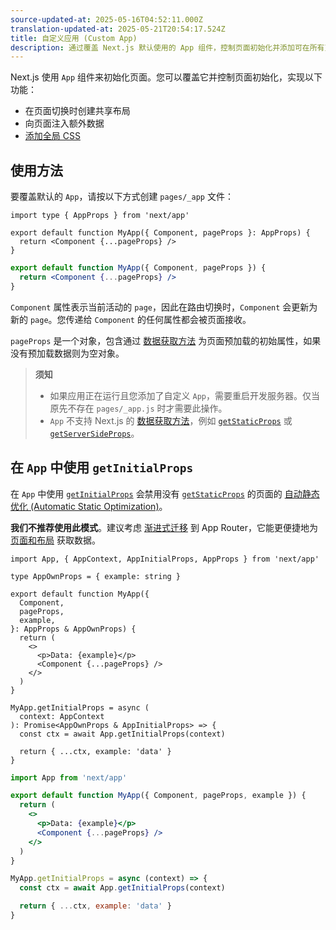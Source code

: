 ```yaml
---
source-updated-at: 2025-05-16T04:52:11.000Z
translation-updated-at: 2025-05-21T20:54:17.524Z
title: 自定义应用 (Custom App)
description: 通过覆盖 Next.js 默认使用的 App 组件，控制页面初始化并添加可在所有页面间持久化的布局。
---
```


Next.js 使用 `App` 组件来初始化页面。您可以覆盖它并控制页面初始化，实现以下功能：

- 在页面切换时创建共享布局
- 向页面注入额外数据
- [添加全局 CSS](/docs/pages/building-your-application/styling)

## 使用方法

要覆盖默认的 `App`，请按以下方式创建 `pages/_app` 文件：

```tsx filename="pages/_app.tsx" switcher
import type { AppProps } from 'next/app'

export default function MyApp({ Component, pageProps }: AppProps) {
  return <Component {...pageProps} />
}
```

```jsx filename="pages/_app.jsx" switcher
export default function MyApp({ Component, pageProps }) {
  return <Component {...pageProps} />
}
```

`Component` 属性表示当前活动的 `page`，因此在路由切换时，`Component` 会更新为新的 `page`。您传递给 `Component` 的任何属性都会被页面接收。

`pageProps` 是一个对象，包含通过 [数据获取方法](/docs/pages/building-your-application/data-fetching) 为页面预加载的初始属性，如果没有预加载数据则为空对象。

> **须知**
>
> - 如果应用正在运行且您添加了自定义 `App`，需要重启开发服务器。仅当原先不存在 `pages/_app.js` 时才需要此操作。
> - `App` 不支持 Next.js 的 [数据获取方法](/docs/pages/building-your-application/data-fetching)，例如 [`getStaticProps`](/docs/pages/building-your-application/data-fetching/get-static-props) 或 [`getServerSideProps`](/docs/pages/building-your-application/data-fetching/get-server-side-props)。

## 在 `App` 中使用 `getInitialProps`

在 `App` 中使用 [`getInitialProps`](/docs/pages/api-reference/functions/get-initial-props) 会禁用没有 [`getStaticProps`](/docs/pages/building-your-application/data-fetching/get-static-props) 的页面的 [自动静态优化 (Automatic Static Optimization)](/docs/pages/building-your-application/rendering/automatic-static-optimization)。

**我们不推荐使用此模式**。建议考虑 [渐进式迁移](/docs/app/building-your-application/upgrading/app-router-migration) 到 App Router，它能更便捷地为 [页面和布局](/docs/app/building-your-application/routing/pages-and-layouts) 获取数据。

```tsx filename="pages/_app.tsx" switcher
import App, { AppContext, AppInitialProps, AppProps } from 'next/app'

type AppOwnProps = { example: string }

export default function MyApp({
  Component,
  pageProps,
  example,
}: AppProps & AppOwnProps) {
  return (
    <>
      <p>Data: {example}</p>
      <Component {...pageProps} />
    </>
  )
}

MyApp.getInitialProps = async (
  context: AppContext
): Promise<AppOwnProps & AppInitialProps> => {
  const ctx = await App.getInitialProps(context)

  return { ...ctx, example: 'data' }
}
```

```jsx filename="pages/_app.jsx" switcher
import App from 'next/app'

export default function MyApp({ Component, pageProps, example }) {
  return (
    <>
      <p>Data: {example}</p>
      <Component {...pageProps} />
    </>
  )
}

MyApp.getInitialProps = async (context) => {
  const ctx = await App.getInitialProps(context)

  return { ...ctx, example: 'data' }
}
```